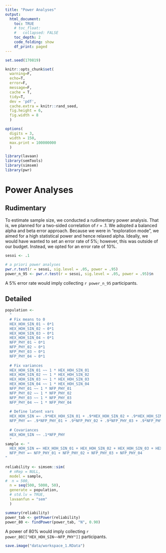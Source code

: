 ```yaml
---
title: "Power Analyses"
output:
  html_document:
    toc: TRUE
    # toc_float:
    #   collapsed: FALSE
    toc_depth: 2
    code_folding: show
    df_print: paged
---
```


```r
set.seed(170819)

knitr::opts_chunk$set(
  warning=F, 
  echo=T, 
  error=F, 
  message=F, 
  cache = T, 
  tidy=T, 
  dev = 'pdf', 
  cache.extra = knitr::rand_seed,
  fig.height = 6,
  fig.width = 8
  )

options(
  digits = 3, 
  width = 150,
  max.print = 100000000
  )
```

```r
library(lavaan)
library(semTools)
library(simsem)
library(pwr)
```

# Power Analyses
## Rudimentary

To estimate sample size, we conducted a rudimentary power analysis. That is, we planned for a two-sided correlation of _r_ = .1. We adopted a balanced alpha and beta error approach. Because we were in "exploration mode", we aimed for a high statistical power and hence relaxed alpha. Ideally, we would have wanted to set an error rate of 5%; however, this was outside of our budget. Instead, we opted for an error rate of 10%.

```r
sesoi <- .1

# a priori power analyses
pwr.r.test(r = sesoi, sig.level = .05, power = .95)
power_n_95 <- pwr.r.test(r = sesoi, sig.level = .05, power = .95)$n
```

A 5% error rate would imply collecting `r power_n_95` participants.

## Detailed

```r
population <- 
  "
  # Fix means to 0
  HEX_HOH_SIN_01 ~ 0*1
  HEX_HOH_SIN_02 ~ 0*1
  HEX_HOH_SIN_03 ~ 0*1
  HEX_HOH_SIN_04 ~ 0*1
  NFP_PHY_01 ~ 0*1
  NFP_PHY_02 ~ 0*1
  NFP_PHY_03 ~ 0*1
  NFP_PHY_04 ~ 0*1
  
  # Fix variances
  HEX_HOH_SIN_01 ~~ 1 * HEX_HOH_SIN_01
  HEX_HOH_SIN_02 ~~ 1 * HEX_HOH_SIN_02
  HEX_HOH_SIN_03 ~~ 1 * HEX_HOH_SIN_03
  HEX_HOH_SIN_04 ~~ 1 * HEX_HOH_SIN_04
  NFP_PHY_01 ~~ 1 * NFP_PHY_01
  NFP_PHY_02 ~~ 1 * NFP_PHY_02
  NFP_PHY_03 ~~ 1 * NFP_PHY_03
  NFP_PHY_04 ~~ 1 * NFP_PHY_04
  
  # Define latent vars
  HEX_HOH_SIN =~ .9*HEX_HOH_SIN_01 + .9*HEX_HOH_SIN_02 + .9*HEX_HOH_SIN_03 + .9*HEX_HOH_SIN_04
  NFP_PHY =~ .9*NFP_PHY_01 + .9*NFP_PHY_02 + .9*NFP_PHY_03 + .9*NFP_PHY_04
  
  # Covariances
  HEX_HOH_SIN ~~ .1*NFP_PHY
  "
sample <- "
  HEX_HOH_SIN =~ HEX_HOH_SIN_01 + HEX_HOH_SIN_02 + HEX_HOH_SIN_03 + HEX_HOH_SIN_04
  NFP_PHY =~ NFP_PHY_01 + NFP_PHY_02 + NFP_PHY_03 + NFP_PHY_04
"
  
reliability <- simsem::sim(
  # nRep = NULL, 
  model = sample, 
#  n = 500,
  n = seq(500, 5000, 50), 
  generate = population, 
  # std.lv = TRUE, 
  lavaanfun = "sem"
  )

summary(reliability)
power_tab <- getPower(reliability)
power_80 <- findPower(power_tab, "N", 0.90)
```

A power of 80% would imply collecting `r power_80[["HEX_HOH_SIN~~NFP_PHY"]]` participants.

```r
save.image("data/workspace_1.RData")
```
